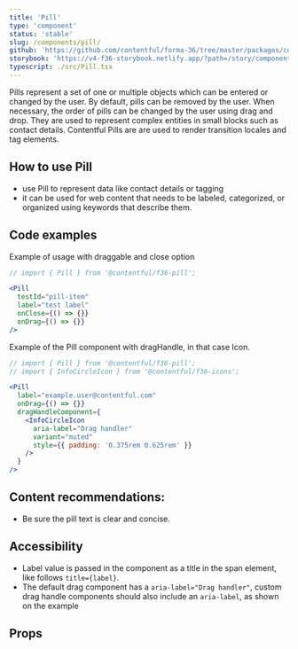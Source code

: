 ```yaml
---
title: 'Pill'
type: 'component'
status: 'stable'
slug: /components/pill/
github: 'https://github.com/contentful/forma-36/tree/master/packages/components/pill'
storybook: 'https://v4-f36-storybook.netlify.app/?path=/story/components-pill--basic'
typescript: ./src/Pill.tsx
---
```



Pills represent a set of one or multiple objects which can be entered or changed by the user. By default, pills can be removed by the user. When necessary, the order of pills can be changed by the user using drag and drop. They are used to represent complex entities in small blocks such as contact details. Contentful Pills are are used to render transition locales and tag elements.

## How to use Pill

- use Pill to represent data like contact details or tagging
- it can be used for web content that needs to be labeled, categorized, or organized using keywords that describe them.

## Code examples

Example of usage with draggable and close option

```jsx
// import { Pill } from '@contentful/f36-pill';

<Pill
  testId="pill-item"
  label="test label"
  onClose={() => {}}
  onDrag={() => {}}
/>
```

Example of the Pill component with dragHandle, in that case Icon.

```jsx
// import { Pill } from '@contentful/f36-pill';
// import { InfoCircleIcon } from '@contentful/f36-icons';

<Pill
  label="example.user@contentful.com"
  onDrag={() => {}}
  dragHandleComponent={
    <InfoCircleIcon
      aria-label="Drag handler"
      variant="muted"
      style={{ padding: '0.375rem 0.625rem' }}
    />
  }
/>
```

## Content recommendations:

- Be sure the pill text is clear and concise.

## Accessibility

- Label value is passed in the component as a title in the span element, like follows `title={label}`.
- The default drag component has a `aria-label="Drag handler"`, custom drag handle components should also include an `aria-label`, as shown on the example

## Props

<Props of="Pill" />
